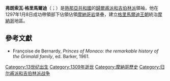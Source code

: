 {{Infobox nobility
| name        = 弗朗索瓦·格里馬爾迪<br>François Grimaldi
| image       = Malizia.jpg
| caption     = 摩纳哥费利克斯-卡斯塔迪伯爵街墙壁上的弗朗索瓦·格里马尔迪壁画
| birth_date  = {{circa|？}}
| birth_place = {{flag|Republic of Genoa}}[[熱那亞|熱那亞]]
| death_date  = 1309年
| death_place = {{flag|Republic of Genoa}}[[文蒂米利亞|文蒂米利亞]]
| title       = 摩納哥領主
| spouse      = Aurelia del Carretto
}}

'''弗朗索瓦·格里馬爾迪'''（{{lang-fr|François Grimaldi}}；{{bd|？||1309年|}}）是[[熱那亞共和國|熱那亞共和國]]的[[歸爾甫派和吉伯林派|歸爾甫派和吉伯林派]]領袖，他在1297年1月8日成功帶領部下佔領佔領[[摩納哥岩|摩納哥岩]]堡壘，建立[[格里馬爾迪王朝|格里馬爾迪王朝]]統治[[摩納哥|摩納哥]]地區。

== 參考文獻 ==
* Françoise de Bernardy, ''Princes of Monaco: the remarkable history of the Grimaldi family'', ed. Barker, 1961.

[[Category:13世纪出生|Category:13世纪出生]]
[[Category:1309年逝世|Category:1309年逝世]]
[[Category:摩納哥歷史|Category:摩納哥歷史]]
[[Category:归尔甫派和吉伯林派战争|Category:归尔甫派和吉伯林派战争]]